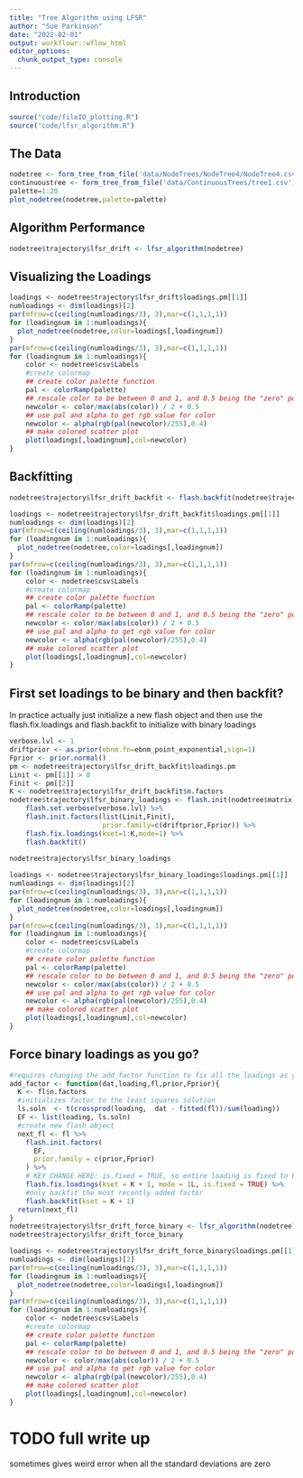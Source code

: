 ```yaml
---
title: "Tree Algorithm using LFSR"
author: "Sue Parkinson"
date: "2022-02-01"
output: workflowr::wflow_html
editor_options:
  chunk_output_type: console
---
```


## Introduction

```r
source("code/fileIO_plotting.R")
source("code/lfsr_algorithm.R")
```

## The Data

```r
nodetree <- form_tree_from_file('data/NodeTrees/NodeTree4/NodeTree4.csv')
continuoustree <- form_tree_from_file('data/ContinuousTrees/tree1.csv')
palette=1:20
plot_nodetree(nodetree,palette=palette)
```

## Algorithm Performance

```r
nodetree$trajectory$lfsr_drift <- lfsr_algorithm(nodetree)
```

## Visualizing the Loadings

```r
loadings <- nodetree$trajectory$lfsr_drift$loadings.pm[[1]]
numloadings <- dim(loadings)[2]
par(mfrow=c(ceiling(numloadings/3), 3),mar=c(1,1,1,1))    
for (loadingnum in 1:numloadings){
  plot_nodetree(nodetree,color=loadings[,loadingnum])
}
par(mfrow=c(ceiling(numloadings/3), 3),mar=c(1,1,1,1))    
for (loadingnum in 1:numloadings){
    color <- nodetree$csv$Labels
    #create colormap
    ## create color palette function
    pal <- colorRamp(palette)
    ## rescale color to be between 0 and 1, and 0.5 being the "zero" point
    newcolor <- color/max(abs(color)) / 2 + 0.5
    ## use pal and alpha to get rgb value for color 
    newcolor <- alpha(rgb(pal(newcolor)/255),0.4)
    ## make colored scatter plot
    plot(loadings[,loadingnum],col=newcolor)
}
```

## Backfitting

```r
nodetree$trajectory$lfsr_drift_backfit <- flash.backfit(nodetree$trajectory$lfsr_drift)
```

```r
loadings <- nodetree$trajectory$lfsr_drift_backfit$loadings.pm[[1]]
numloadings <- dim(loadings)[2]
par(mfrow=c(ceiling(numloadings/3), 3),mar=c(1,1,1,1))    
for (loadingnum in 1:numloadings){
  plot_nodetree(nodetree,color=loadings[,loadingnum])
}
par(mfrow=c(ceiling(numloadings/3), 3),mar=c(1,1,1,1))    
for (loadingnum in 1:numloadings){
    color <- nodetree$csv$Labels
    #create colormap
    ## create color palette function
    pal <- colorRamp(palette)
    ## rescale color to be between 0 and 1, and 0.5 being the "zero" point
    newcolor <- color/max(abs(color)) / 2 + 0.5
    ## use pal and alpha to get rgb value for color 
    newcolor <- alpha(rgb(pal(newcolor)/255),0.4)
    ## make colored scatter plot
    plot(loadings[,loadingnum],col=newcolor)
}
```

## First set loadings to be binary and then backfit?

In practice actually just initialize a new flash object and then use the flash.fix.loadings and flash.backfit to initialize with binary loadings

```r
verbose.lvl <- 1
driftprior <- as.prior(ebnm.fn=ebnm_point_exponential,sign=1)
Fprior <- prior.normal()
pm <- nodetree$trajectory$lfsr_drift_backfit$loadings.pm
Linit <- pm[[1]] > 0
Finit <- pm[[2]]
K <- nodetree$trajectory$lfsr_drift_backfit$n.factors
nodetree$trajectory$lfsr_binary_loadings <- flash.init(nodetree$matrix) %>%
    flash.set.verbose(verbose.lvl) %>%
    flash.init.factors(list(Linit,Finit),
                       prior.family=c(driftprior,Fprior)) %>%
    flash.fix.loadings(kset=1:K,mode=1) %>%
    flash.backfit()
    
nodetree$trajectory$lfsr_binary_loadings
```

```r
loadings <- nodetree$trajectory$lfsr_binary_loadings$loadings.pm[[1]]
numloadings <- dim(loadings)[2]
par(mfrow=c(ceiling(numloadings/3), 3),mar=c(1,1,1,1))    
for (loadingnum in 1:numloadings){
  plot_nodetree(nodetree,color=loadings[,loadingnum])
}
par(mfrow=c(ceiling(numloadings/3), 3),mar=c(1,1,1,1))    
for (loadingnum in 1:numloadings){
    color <- nodetree$csv$Labels
    #create colormap
    ## create color palette function
    pal <- colorRamp(palette)
    ## rescale color to be between 0 and 1, and 0.5 being the "zero" point
    newcolor <- color/max(abs(color)) / 2 + 0.5
    ## use pal and alpha to get rgb value for color 
    newcolor <- alpha(rgb(pal(newcolor)/255),0.4)
    ## make colored scatter plot
    plot(loadings[,loadingnum],col=newcolor)
}
```

## Force binary loadings as you go?

```r
#requires changing the add_factor function to fix all the loadings as you go
add_factor <- function(dat,loading,fl,prior,Fprior){
  K <- fl$n.factors
  #initializes factor to the least squares solution
  ls.soln  <- t(crossprod(loading,  dat - fitted(fl))/sum(loading))
  EF <- list(loading, ls.soln)
  #create new flash object
  next_fl <- fl %>%
    flash.init.factors(
      EF,
      prior.family = c(prior,Fprior)
    ) %>%
    # KEY CHANGE HERE: is.fixed = TRUE, so entire loading is fixed to be binary
    flash.fix.loadings(kset = K + 1, mode = 1L, is.fixed = TRUE) %>%
    #only backfit the most recently added factor
    flash.backfit(kset = K + 1)
  return(next_fl)
}
nodetree$trajectory$lfsr_drift_force_binary <- lfsr_algorithm(nodetree)
nodetree$trajectory$lfsr_drift_force_binary
```

```r
loadings <- nodetree$trajectory$lfsr_drift_force_binary$loadings.pm[[1]]
numloadings <- dim(loadings)[2]
par(mfrow=c(ceiling(numloadings/3), 3),mar=c(1,1,1,1))    
for (loadingnum in 1:numloadings){
  plot_nodetree(nodetree,color=loadings[,loadingnum])
}
par(mfrow=c(ceiling(numloadings/3), 3),mar=c(1,1,1,1))    
for (loadingnum in 1:numloadings){
    color <- nodetree$csv$Labels
    #create colormap
    ## create color palette function
    pal <- colorRamp(palette)
    ## rescale color to be between 0 and 1, and 0.5 being the "zero" point
    newcolor <- color/max(abs(color)) / 2 + 0.5
    ## use pal and alpha to get rgb value for color 
    newcolor <- alpha(rgb(pal(newcolor)/255),0.4)
    ## make colored scatter plot
    plot(loadings[,loadingnum],col=newcolor)
}
```

# TODO full write up

sometimes gives weird error when all the standard deviations are zero

